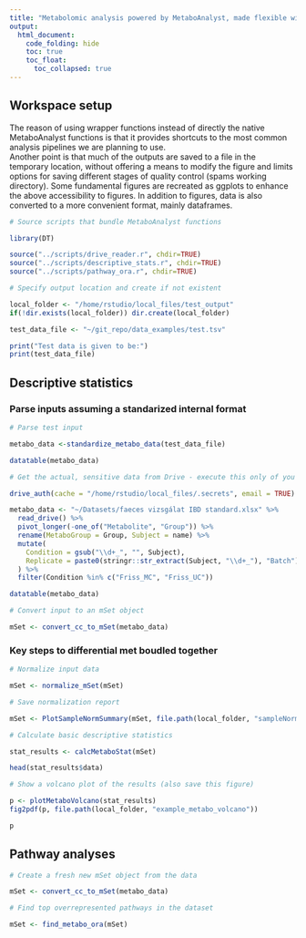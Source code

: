 ```yaml
---
title: "Metabolomic analysis powered by MetaboAnalyst, made flexible with scripts"
output: 
  html_document:
    code_folding: hide
    toc: true
    toc_float:
      toc_collapsed: true
---
```


## Workspace setup

The reason of using wrapper functions instead of directly the native MetaboAnalyst functions is that it provides shortcuts to the most common analysis pipelines we are planning to use.  
Another point is that much of the outputs are saved to a file in the temporary location, without offering a means to modify the figure and limits options for saving different stages of quality control (spams working directory).
Some fundamental figures are recreated as ggplots to enhance the above accessibility to figures.
In addition to figures, data is also converted to a more convenient format, mainly dataframes.

```r
# Source scripts that bundle MetaboAnalyst functions

library(DT)

source("../scripts/drive_reader.r", chdir=TRUE)
source("../scripts/descriptive_stats.r", chdir=TRUE)
source("../scripts/pathway_ora.r", chdir=TRUE)
```

```r
# Specify output location and create if not existent

local_folder <- "/home/rstudio/local_files/test_output"
if(!dir.exists(local_folder)) dir.create(local_folder)

test_data_file <- "~/git_repo/data_examples/test.tsv"

print("Test data is given to be:")
print(test_data_file)
```

## Descriptive statistics

### Parse inputs assuming a standarized internal format

```r
# Parse test input

metabo_data <-standardize_metabo_data(test_data_file)

datatable(metabo_data)
```

```r
# Get the actual, sensitive data from Drive - execute this only of you have a key

drive_auth(cache = "/home/rstudio/local_files/.secrets", email = TRUE)

metabo_data <- "~/Datasets/faeces vizsgálat IBD standard.xlsx" %>%
  read_drive() %>%
  pivot_longer(-one_of("Metabolite", "Group")) %>%
  rename(MetaboGroup = Group, Subject = name) %>%
  mutate(
    Condition = gsub("\\d+_", "", Subject),
    Replicate = paste0(stringr::str_extract(Subject, "\\d+_"), "Batch")
  ) %>%
  filter(Condition %in% c("Friss_MC", "Friss_UC"))

datatable(metabo_data)
```

```r
# Convert input to an mSet object

mSet <- convert_cc_to_mSet(metabo_data)
```

### Key steps to differential met boudled together

```r
# Normalize input data

mSet <- normalize_mSet(mSet)
```

```r
# Save normalization report

mSet <- PlotSampleNormSummary(mSet, file.path(local_folder, "sampleNorm"), "pdf")
```

```r
# Calculate basic descriptive statistics

stat_results <- calcMetaboStat(mSet)

head(stat_results$data)
```

```r
# Show a volcano plot of the results (also save this figure)

p <- plotMetaboVolcano(stat_results)
fig2pdf(p, file.path(local_folder, "example_metabo_volcano"))

p
```


## Pathway analyses

```r
# Create a fresh new mSet object from the data

mSet <- convert_cc_to_mSet(metabo_data)
```

```r
# Find top overrepresented pathways in the dataset

mSet <- find_metabo_ora(mSet)
```














